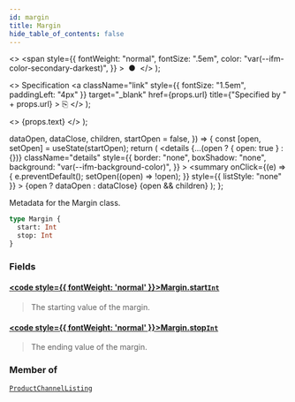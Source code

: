 ```yaml
---
id: margin
title: Margin
hide_table_of_contents: false
---
```


  <>
    <span
      style={{
        fontWeight: "normal",
        fontSize: ".5em",
        color: "var(--ifm-color-secondary-darkest)",
      }}
    >
      &nbsp;●&nbsp;
    </span>
  </>
);

  <>
    Specification
    <a
      className="link"
      style={{ fontSize: "1.5em", paddingLeft: "4px" }}
      target="\_blank"
      href={props.url}
      title={"Specified by " + props.url}
    >
      ⎘
    </a>
  </>
);

  <>
    <span className={props.class}>{props.text}</span>
  </>
);


  dataOpen,
  dataClose,
  children,
  startOpen = false,
}) => {
  const [open, setOpen] = useState(startOpen);
  return (
    <details
      {...(open ? { open: true } : {})}
      className="details"
      style={{
        border: "none",
        boxShadow: "none",
        background: "var(--ifm-background-color)",
      }}
    >
      <summary
        onClick={(e) => {
          e.preventDefault();
          setOpen((open) => !open);
        }}
        style={{ listStyle: "none" }}
      >
        {open ? dataOpen : dataClose}
      </summary>
      {open && children}
    </details>
  );
};

Metadata for the Margin class.

```graphql
type Margin {
  start: Int
  stop: Int
}
```

### Fields

#### [<code style={{ fontWeight: 'normal' }}>Margin.<b>start</b></code>](#)<Bullet />[`Int`](../../../api-reference/miscellaneous/scalars/int) <Badge class="badge badge--secondary" text="scalar"/>

> The starting value of the margin.

#### [<code style={{ fontWeight: 'normal' }}>Margin.<b>stop</b></code>](#)<Bullet />[`Int`](../../../api-reference/miscellaneous/scalars/int) <Badge class="badge badge--secondary" text="scalar"/>

> The ending value of the margin.

### Member of

[`ProductChannelListing`](../../../api-reference/products/objects/product-channel-listing) <Badge class="badge badge--secondary" text="object"/>
